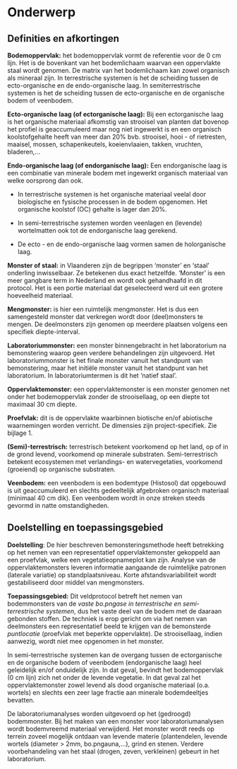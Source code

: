 # Onderwerp

## Definities en afkortingen

**Bodemoppervlak:** het bodemoppervlak vormt de referentie voor de 0 cm lijn.
Het is de bovenkant van het bodemlichaam waarvan een oppervlakte staal wordt
genomen. De matrix van het bodemlichaam kan zowel organisch als mineraal zijn.
In terrestrische systemen is het de scheiding tussen de ecto-organische en de
endo-organische laag. In semiterrestrische systemen is het de scheiding tussen
de ecto-organische en de organische bodem of veenbodem.

**Ecto-organische laag (of ectorganische laag):** Bij een ectorganische laag is
het organische materiaal afkomstig van strooisel van planten dat bovenop het
profiel is geaccumuleerd maar nog niet ingewerkt is en een organisch
koolstofgehalte heeft van meer dan 20% bvb. strooisel, hooi - of rietresten,
maaisel, mossen, schapenkeutels, koeienvlaaien, takken, vruchten, bladeren,\...

**Endo-organische laag (of endorganische laag):** Een endorganische laag is een
combinatie van minerale bodem met ingewerkt organisch materiaal van welke
oorsprong dan ook.

-   In terrestrische systemen is het organische materiaal veelal door
    biologische en fysische processen in de bodem opgenomen. Het organische
    koolstof (OC) gehalte is lager dan 20%.

-   In semi-terrestrische systemen worden veenlagen en (levende) wortelmatten
    ook tot de endorganische laag gerekend.

-   De ecto - en de endo-organische laag vormen samen de holorganische laag.

**Monster of staal:** in Vlaanderen zijn de begrippen 'monster' en 'staal'
onderling inwisselbaar. Ze betekenen dus exact hetzelfde. 'Monster' is een meer
gangbare term in Nederland en wordt ook gehandhaafd in dit protocol. Het is een
portie materiaal dat geselecteerd werd uit een grotere hoeveelheid materiaal.

**Mengmonster:** is hier een ruimtelijk mengmonster. Het is dus een samengesteld
monster dat verkregen wordt door (deel)monsters te mengen. De deelmonsters zijn
genomen op meerdere plaatsen volgens een specifiek diepte-interval.

**Laboratoriummonster:** een monster binnengebracht in het laboratorium na
bemonstering waarop geen verdere behandelingen zijn uitgevoerd. Het
laboratoriummonster is het finale monster vanuit het standpunt van bemonstering,
maar het initiële monster vanuit het standpunt van het laboratorium. In
laboratoriumtermen is dit het 'natief staal'.

**Oppervlaktemonster:** een oppervlaktemonster is een monster genomen net onder
het bodemoppervlak zonder de strooisellaag, op een diepte tot maximaal 30 cm
diepte.

**Proefvlak:** dit is de oppervlakte waarbinnen biotische en/of abiotische
waarnemingen worden verricht. De dimensies zijn project-specifiek. Zie bijlage
1.

**(Semi)-terrestrisch:** terrestrisch betekent voorkomend op het land, op of in
de grond levend, voorkomend op minerale substraten. Semi-terrestrisch betekent
ecosystemen met verlandings- en watervegetaties, voorkomend (groeiend) op
organische substraten.

**Veenbodem:** een veenbodem is een bodemtype (Histosol) dat opgebouwd is uit
geaccumuleerd en slechts gedeeltelijk afgebroken organisch materiaal (minimaal
40 cm dik). Een veenbodem wordt in onze streken steeds gevormd in natte
omstandigheden.

## Doelstelling en toepassingsgebied

**Doelstelling**: De hier beschreven bemonsteringsmethode heeft betrekking op
het nemen van een representatief oppervlaktemonster gekoppeld aan een proefvlak,
welke een vegetatieopnameplot kan zijn. Analyse van de oppervlaktemonsters
leveren informatie aangaande de ruimtelijke patronen (laterale variatie) op
standplaatsniveau. Korte afstandsvariabiliteit wordt gestabiliseerd door middel
van mengmonsters.

**Toepassingsgebied:** Dit veldprotocol betreft het nemen van bodemmonsters van
de *vaste bo.pngase* *in terrestrische en semi-terrestrische systemen*, dus het
vaste deel van de bodem met de daaraan gebonden stoffen. De techniek is erop
gericht om via het nemen van deelmonsters een representatief beeld te krijgen
van de bemonsterde *puntlocatie* (proefvlak met beperkte oppervlakte). De
strooisellaag, indien aanwezig, wordt niet mee opgenomen in het monster.

In semi-terrestrische systemen kan de overgang tussen de ectorganische en de
organische bodem of veenbodem (endorganische laag) heel geleidelijk en/of
onduidelijk zijn. In dat geval, bevindt het bodemoppervlak (0 cm lijn) zich net
onder de levende vegetatie. In dat geval zal het oppervlaktemonster zowel levend
als dood organische materiaal (o.a. wortels) en slechts een zeer lage fractie
aan minerale bodemdeeltjes bevatten.

De laboratoriumanalyses worden uitgevoerd op het (gedroogd) bodemmonster. Bij
het maken van een monster voor laboratoriumanalysen wordt bodemvreemd materiaal
verwijderd. Het monster wordt reeds op terrein zoveel mogelijk ontdaan van
levende materie (plantendelen, levende wortels (diameter \> 2mm,
bo.pngauna,...), grind en stenen. Verdere voorbehandeling van het staal (drogen,
zeven, verkleinen) gebeurt in het laboratorium.
